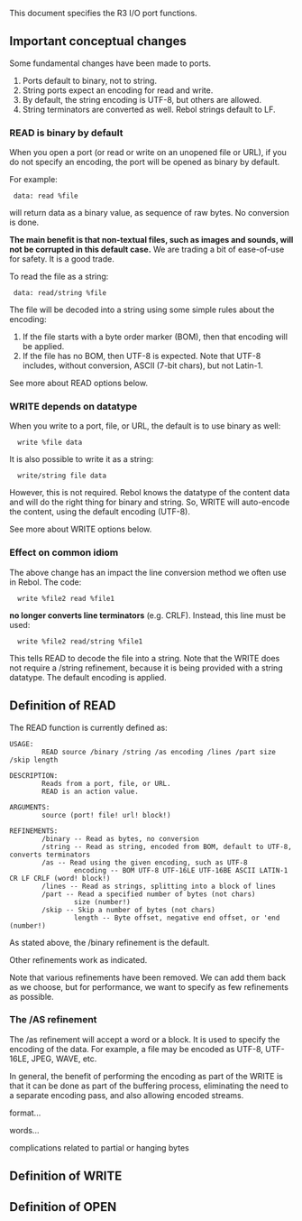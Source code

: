 This document specifies the R3 I/O port functions.

== Important conceptual changes ==

Some fundamental changes have been made to ports.

#Ports default to binary, not to string.
#String ports expect an encoding for read and write.
#By default, the string encoding is UTF-8, but others are allowed.
#String terminators are converted as well. Rebol strings default to LF.

=== READ is binary by default ===

When you open a port (or read or write on an unopened file or URL), if you do not specify an encoding, the port will be opened as binary by default.

For example:

  data: read %file

will return data as a binary value, as sequence of raw bytes. No conversion is done.

'''The main benefit is that non-textual files, such as images and sounds, will not be corrupted in this default case.''' We are trading a bit of ease-of-use for safety. It is a good trade.

To read the file as a string:

  data: read/string %file

The file will be decoded into a string using some simple rules about the encoding:

#If the file starts with a byte order marker (BOM), then that encoding will be applied.
#If the file has no BOM, then UTF-8 is expected. Note that UTF-8 includes, without conversion, ASCII (7-bit chars), but not Latin-1.

See more about READ options below.

=== WRITE depends on datatype ===

When you write to a port, file, or URL, the default is to use binary as well:

   write %file data

It is also possible to write it as a string:

   write/string file data

However, this is not required. Rebol knows the datatype of the content data and will do the right thing for binary and string. So, WRITE will auto-encode the content, using the default encoding (UTF-8).

See more about WRITE options below.

=== Effect on common idiom ===

The above change has an impact the line conversion method we often use in Rebol. The code:

   write %file2 read %file1

'''no longer converts line terminators''' (e.g. CRLF). Instead, this line must be used:

   write %file2 read/string %file1

This tells READ to decode the file into a string. Note that the WRITE does not require a /string refinement, because it is being provided with a string datatype. The default encoding is applied.

== Definition of READ ==

The READ function is currently defined as:

<pre>
USAGE:
        READ source /binary /string /as encoding /lines /part size /skip length

DESCRIPTION:
        Reads from a port, file, or URL.
        READ is an action value.

ARGUMENTS:
        source (port! file! url! block!)

REFINEMENTS:
        /binary -- Read as bytes, no conversion
        /string -- Read as string, encoded from BOM, default to UTF-8, converts terminators
        /as -- Read using the given encoding, such as UTF-8
                encoding -- BOM UTF-8 UTF-16LE UTF-16BE ASCII LATIN-1 CR LF CRLF (word! block!)
        /lines -- Read as strings, splitting into a block of lines
        /part -- Read a specified number of bytes (not chars)
                size (number!)
        /skip -- Skip a number of bytes (not chars)
                length -- Byte offset, negative end offset, or 'end (number!)
</pre>

As stated above, the /binary refinement is the default.

Other refinements work as indicated.

Note that various refinements have been removed. We can add them back as we choose, but for performance, we want to specify as few refinements as possible.

=== The /AS refinement ===

The /as refinement will accept a word or a block. It is used to specify the encoding of the data. For example, a file may be encoded as UTF-8, UTF-16LE, JPEG, WAVE, etc.

In general, the benefit of performing the encoding as part of the WRITE is that it can be done as part of the buffering process, eliminating the need to a separate encoding pass, and also allowing encoded streams.

format...

words...

complications related to partial or hanging bytes

== Definition of WRITE ==

== Definition of OPEN ==